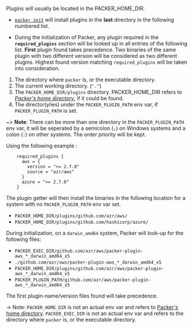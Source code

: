 Plugins will usually be located in the PACKER_HOME_DIR.

* [`packer init`](/commands/init) will install plugins in the **last** directory
in the following numbered list.

* During the initialization of Packer, any plugin required in the
**`required_plugins`** section will be looked up in all entries of the following
list. **First** plugin found takes precedence. Two binaries of the same plugin
with two different version will be considered as two different plugins. Highest
found version matching `required_plugins` will be taken into consideration.

1. The directory where `packer` is, or the executable directory.
1. The current working directory. (`"."`)
1. The `PACKER_HOME_DIR/plugins` directory. PACKER_HOME_DIR refers to *[Packer's home 
directory](/docs/configure#packer-s-home-directory)*, if it could be found.
1. The director(y/ies) under the `PACKER_PLUGIN_PATH` env var, if `PACKER_PLUGIN_PATH`
is set.

~> **Note**: There can be more than one directory in the `PACKER_PLUGIN_PATH`
env var, it will be seperated by a semicolon (`;`) on Windows systems and a
colon (`:`) on other systems. The order priority will be kept.

Using the following example :
```hcl
    required_plugins {
      aws = {
        version = ">= 2.7.0"
        source = "azr/aws"
      }
      azure = ">= 2.7.0"
    }
```

The plugin getter will then install the binaries in the following location for a
system with no `PACKER_PLUGIN_PATH` env var set.

* `PACKER_HOME_DIR/plugins/github.com/azr/aws/`
* `PACKER_HOME_DIR/plugins/github.com/hashicorp/azure/`

During initialization, on a `darwin_amd64` system, Packer will look-up for the
following files:

* `PACKER_EXEC_DIR/github.com/azr/aws/packer-plugin-aws_*_darwin_amd64_x5`
* `./github.com/azr/aws/packer-plugin-aws_*_darwin_amd64_x5`
* `PACKER_HOME_DIR/plugins/github.com/azr/aws/packer-plugin-aws_*_darwin_amd64_x5`
* `PACKER_PLUGIN_PATH/github.com/azr/aws/packer-plugin-aws_*_darwin_amd64_x5`

The first plugin-name/version files found will take precedence.

-> Note: `PACKER_HOME_DIR` is not an actual env var and refers to [Packer's home
directory](#packer-s-home-directory). `PACKER_EXEC_DIR` is not an actual env var
and refers to the directory where `packer` is, or the executable directory.